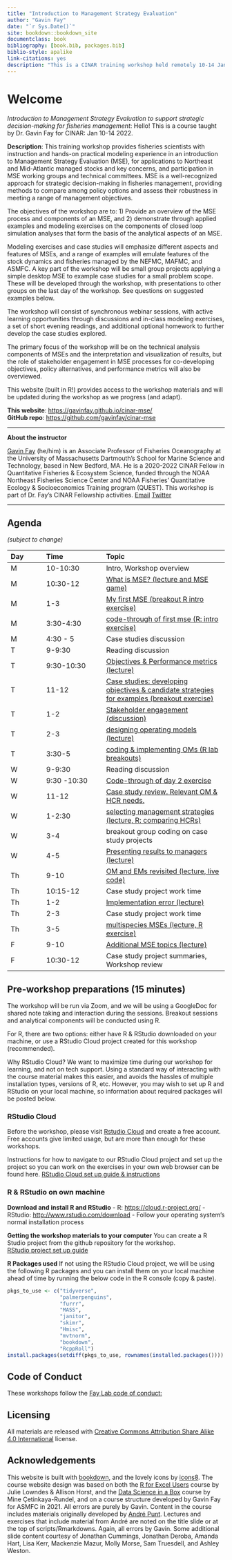 ```yaml
--- 
title: "Introduction to Management Strategy Evaluation"
author: "Gavin Fay"
date: "`r Sys.Date()`"
site: bookdown::bookdown_site
documentclass: book
bibliography: [book.bib, packages.bib]
biblio-style: apalike
link-citations: yes
description: "This is a CINAR training workshop held remotely 10-14 January 2022"
---
```


# Welcome {#welcome}

_Introduction to Management Strategy Evaluation to support strategic decision-making for fisheries management_: Hello! This is a course taught by Dr. Gavin Fay for CINAR: Jan 10-14 2022. 

__Description__: This training workshop provides fisheries scientists with instruction and hands-on practical modeling experience in an introduction to Management Strategy Evaluation (MSE), for applications to Northeast and Mid-Atlantic managed stocks and key concerns, and participation in MSE working groups and technical committees. MSE is a well-recognized approach for strategic decision-making in fisheries management, providing methods to compare among policy options and assess their robustness in meeting a range of management objectives. 

The objectives of the workshop are to: 1) Provide an overview of the MSE process and components of an MSE, and 2) demonstrate through applied examples and modeling exercises on the components of closed loop simulation analyses that form the basis of the analytical aspects of an MSE. 

Modeling exercises and case studies will emphasize different aspects and features of MSEs, and a range of examples will emulate features of the stock dynamics and fisheries managed by the NEFMC, MAFMC, and ASMFC. A key part of the workshop will be small group projects applying a simple desktop MSE to example case studies for a small problem scope. These will be developed through the workshop, with presentations to other groups on the last day of the workshop. See questions on suggested examples below.

The workshop will consist of synchronous webinar sessions, with active learning opportunities through discussions and in-class modeling exercises, a set of short evening readings, and additional optional homework to further develop the case studies explored.

The primary focus of the workshop will be on the technical analysis components of MSEs and the interpretation and visualization of results, but the role of stakeholder engagement in MSE processes for co-developing objectives, policy alternatives, and performance metrics will also be overviewed.

This website (built in R!) provides access to the workshop materials and will be updated during the workshop as we progress (and adapt).

**This website**: <https://gavinfay.github.io/cinar-mse/>  
**GitHub repo**: <https://github.com/gavinfay/cinar-mse>  

---

**About the instructor**

[Gavin Fay](https://thefaylab.com) (he/him) is an Associate Professor of Fisheries Oceanography at the University of Massachusetts Dartmouth's School for Marine Science and Technology, based in New Bedford, MA. He is a 2020-2022 CINAR Fellow  in Quantitative Fisheries & Ecosystem Science, funded through the NOAA Northeast Fisheries Science Center and NOAA Fisheries' Quantitative Ecology & Socioeconomics Training program (QUEST). This workshop is part of Dr. Fay's CINAR Fellowship activities.
[Email](mailto:gfay@umassd.edu)
[Twitter](https://twitter.com/gavin_fay)

---

## Agenda {.unnumbered}
_(subject to change)_

|Day|Time|Topic|
|:--|:----|:---------|
| M | 10-10:30 | Intro, Workshop overview
| M | 10:30-12  | [What is MSE? (lecture and MSE game)](#intro) |
| M | 1-3 |  [My first MSE (breakout R intro exercise)](#first-mse) |
| M | 3:30-4:30 |  [code-through of first mse (R: intro exercise)](#first-mse) |
| M | 4:30 - 5 | Case studies discussion |
| T | 9-9:30 | Reading discussion |
| T | 9:30-10:30 | [Objectives & Performance metrics (lecture)](#objectives) |
| T | 11-12 | [Case studies: developing objectives & candidate strategies for examples (breakout exercise)](#case-studies) |
| T | 1-2 | [Stakeholder engagement (discussion)](#stakeholders) |
| T | 2-3  | [designing operating models (lecture)](#op-mods) |
| T | 3:30-5 | [coding & implementing OMs (R lab breakouts)](#coding-oms) |
| W | 9-9:30 | Reading discussion
| W | 9:30 -10:30 | [Code-through of day 2 exercise](#objectives) |
| W | 11-12 | [Case study review. Relevant OM & HCR needs.](#project-needs) |
| W | 1-2:30 | [selecting management strategies (lecture, R: comparing HCRs)](#management-strategies) |
| W | 3-4 | breakout group coding on case study projects |
| W | 4-5 | [Presenting results to managers (lecture)](#communication) |
| Th | 9-10 | [OM and EMs revisited (lecture, live code)](#oms-revisited) |
| Th | 10:15-12 | Case study project work time |
| Th | 1-2 | [Implementation error (lecture)](#implementation) |
| Th | 2-3 | Case study project work time |
| Th | 3-5 | [multispecies MSEs (lecture, R exercise)](#ecosystem-mse) |
| F | 9-10 | [Additional MSE topics (lecture)](#grab-bag) |
| F | 10:30-12 | Case study project summaries, Workshop review |


## Pre-workshop preparations (15 minutes) {.unnumbered}

The workshop will be run via Zoom, and we will be using a GoogleDoc for shared note taking and interaction during the sessions. Breakout sessions and analytical components will be conducted using R.  

For R, there are two options: either have R & RStudio downloaded on your machine, or use a RStudio Cloud project created for this workshop (recommended).  

Why RStudio Cloud? We want to maximize time during our workshop for learning, and not on tech support. Using a standard way of interacting with the course material makes this easier, and avoids the hassles of multiple installation types, versions of R, etc. However, you may wish to set up R and RStudio on your local machine, so information about required packages will be posted below.  


### RStudio Cloud {.unnumbered}

Before the workshop, please visit [Rstudio Cloud](https://rstudio.cloud) and create a free account.  
Free accounts give limited usage, but are more than enough for these workshops.  

Instructions for how to navigate to our RStudio Cloud project and set up the project so you can work on the exercises in your own web browser can be found here.
[RStudio Cloud set up guide & instructions](https://github.com/gavinfay/cinar-mse/issues/1)

### R & RStudio on own machine {.unnumbered}

**Download and install R and RStudio**
- R: <https://cloud.r-project.org/>
- RStudio: <http://www.rstudio.com/download>
- Follow your operating system's normal installation process

**Getting the workshop materials to your computer**
You can create a R Studio project from the github repository for the workshop.  
[RStudio project set up guide](https://github.com/gavinfay/cinar-mse/issues/2)

**R Packages used**
If not using the RStudio Cloud project, we will be using the following R packages and you can install them on your local machine ahead of time by running the below code in the R console (copy & paste).  

```r
pkgs_to_use <- c("tidyverse",
                 "palmerpenguins",
                 "furrr",
                 "MASS",
                 "janitor",
                 "skimr",
                 "Hmisc",
                 "mvtnorm",
                 "bookdown",
                 "RcppRoll")
install.packages(setdiff(pkgs_to_use, rownames(installed.packages())))  
```

## Code of Conduct {.unnumbered}

These workshops follow the [Fay Lab code of conduct:](https://thefaylab.github.io/lab-manual/code)


## Licensing {.unnumbered}

All materials are released with [Creative Commons Attribution Share Alike 4.0 International](LICENSE.md) license.

## Acknowledgements {.unnumbered}

This website is built with [bookdown](https://bookdown.org/), and the lovely icons by [icons8](http://icons8.com/). The course website design was based on both the [R for Excel Users](https://rstudio-conf-2020.github.io/r-for-excel/) course by Julie Lowndes & Allison Horst, and the [Data Science in a Box](https://datasciencebox.org/) course by Mine Çetinkaya-Rundel, and on a course structure developed by Gavin Fay for ASMFC in 2021. All errors are purely by Gavin. Content in the course includes materials originally developed by [André Punt](https://fish.uw.edu/faculty/andre-punt/). Lectures and exercises that include material from André are noted on the title slide or at the top of scripts/Rmarkdowns. Again, all errors by Gavin. Some additional slide content courtesy of Jonathan Cummings, Jonathan Deroba, Amanda Hart, Lisa Kerr, Mackenzie Mazur, Molly Morse, Sam Truesdell, and Ashley Weston.  




